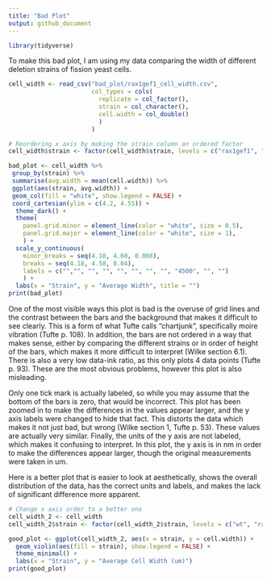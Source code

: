 ```yaml
---
title: "Bad Plot"
output: github_document
---
```


```r
library(tidyverse)
```

To make this bad plot, I am using my data comparing the width of different deletion strains of fission yeast cells.
```r
cell_width <- read_csv("bad_plot/rax1gef1_cell_width.csv", 
                       col_types = cols(
                         replicate = col_factor(), 
                         strain = col_character(), 
                         cell.width = col_double()
                         )
                       )
```


```r
# Reordering x axis by making the strain column an ordered factor
cell_width$strain <- factor(cell_width$strain, levels = c("rax1gef1", "wt", "gef1", "rax1"))

bad_plot <- cell_width %>%
 group_by(strain) %>%
 summarise(avg.width = mean(cell.width)) %>%
 ggplot(aes(strain, avg.width)) +
 geom_col(fill = "white", show.legend = FALSE) +
 coord_cartesian(ylim = c(4.2, 4.55)) +
  theme_dark() +
  theme(
    panel.grid.minor = element_line(color = "white", size = 0.5),
    panel.grid.major = element_line(color = "white", size = 1),
    ) +
  scale_y_continuous(
    minor_breaks = seq(4.10, 4.60, 0.008), 
    breaks = seq(4.18, 4.58, 0.04), 
    labels = c("","", "", "", "", "", "", "", "4500", "", "")
    ) +
  labs(x = "Strain", y = "Average Width", title = "")
print(bad_plot)
```

One of the most visible ways this plot is bad is the overuse of grid lines and the contrast between the bars and the background that makes it difficult to see clearly. This is a form of what Tufte calls "chartjunk", specifically moire vibration (Tufte p. 108). In addition, the bars are not ordered in a way that makes sense, either by comparing the different strains or in order of height of the bars, which makes it more difficult to interpret (Wilke section 6.1). There is also a very low data-ink ratio, as this only plots 4 data points (Tufte p. 93). These are the most obvious problems, however this plot is also misleading.

Only one tick mark is actually labeled, so while you may assume that the bottom of the bars is zero, that would be incorrect. This plot has been zoomed in to make the differences in the values appear larger, and the y axis labels were changed to hide that fact. This distorts the data which makes it not just bad, but wrong (Wilke section 1, Tufte p. 53). These values are actually very similar. Finally, the units of the y axis are not labeled, which makes it confusing to interpret. In this plot, the y axis is in nm in order to make the differences appear larger, though the original measurements were taken in um.

Here is a better plot that is easier to look at aesthetically, shows the overall distribution of the data, has the correct units and labels, and makes the lack of significant difference more apparent.
```r
# Change x axis order to a better one
cell_width_2 <- cell_width
cell_width_2$strain <- factor(cell_width_2$strain, levels = c("wt", "rax1", "gef1", "rax1gef1"))

good_plot <- ggplot(cell_width_2, aes(x = strain, y = cell.width)) +
  geom_violin(aes(fill = strain), show.legend = FALSE) +
  theme_minimal() +
  labs(x = "Strain", y = "Average Cell Width (um)")
print(good_plot)
```


